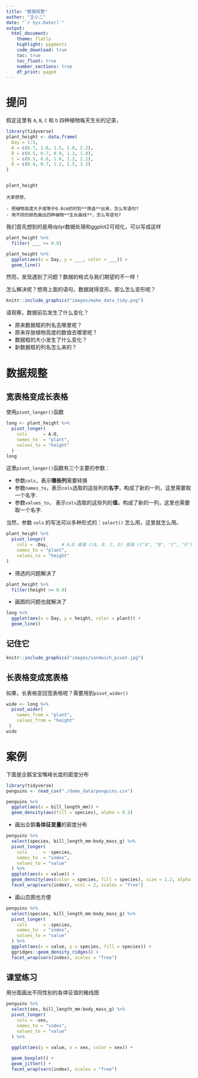 ```yaml
---
title: "数据规整"
author: "王小二"
date: "`r Sys.Date()`"
output: 
  html_document:
    theme: flatly
    highlight: pygments
    code_download: true
    toc: true
    toc_float: true
    number_sections: true
    df_print: paged
---
```




# 提问

假定这里有 `A`, `B`, `C` 和 `D` 四种植物每天生长的记录，

```r
library(tidyverse)
plant_height <- data.frame(
  Day = 1:5,
  A = c(0.7, 1.0, 1.5, 1.8, 2.2),
  B = c(0.5, 0.7, 0.9, 1.3, 1.8),
  C = c(0.3, 0.6, 1.0, 1.2, 2.2),
  D = c(0.4, 0.7, 1.2, 1.5, 3.2)
)


plant_height
```


```block
大家想想，

- 把植物高度大于或等于0.8cm的时刻**筛选**出来，怎么写语句?
- 用不同的颜色画出四种植物**生长曲线**，怎么写语句?
```

我们首先想到的是用dplyr数据处理和ggplot2可视化，可以写成这样
```r
plant_height %>% 
  filter( ___ >= 0.8)
```


```r
plant_height %>% 
  ggplot(aes(x = Day, y = ___, color = ___)) +
  geom_line()
```

然而，发现遇到了问题？数据的格式与我们期望的不一样！


怎么解决呢？想用上面的语句，数据就得变形。那么怎么变形呢？ 


```r
knitr::include_graphics("images/make_data_tidy.png")
```

请观察，数据前后发生了什么变化？


- 原来数据框的列名去哪里呢？
- 原来存放植物高度的数值去哪里呢？
- 数据框的大小发生了什么变化？
- 新数据框的列名怎么来的？




# 数据规整

## 宽表格变成长表格

使用`pivot_longer()`函数

```r
long <- plant_height %>%
  pivot_longer(
    cols      = A:D,
    names_to  = "plant",
    values_to = "height"
  )
long
```





这里`pivot_longer()`函数有三个主要的参数：

- 参数`cols`，表示**哪些列**需要转换
- 参数`names_to`，表示`cols`选取的这些列的**名字**，构成了新的一列，这里需要取一个名字.
- 参数`values_to`， 表示`cols`选取的这些列的**值**，构成了新的一列，这里也需要取一个名字.



当然，参数 `cols` 的写法可以多种形式的：`select()` 怎么用，这里就怎么用。
```r
plant_height %>% 
  pivot_longer(
    cols = -Day,     # A:D 或者 c(A, B, C, D) 或者 c("A", "B", "C", "D"), 或者-1, 或者2:5
    names_to = "plant",
    values_to = "height"
)

```


- 筛选的问题解决了
```r
plant_height %>% 
  filter(height >= 0.8)
```


- 画图的问题也就解决了

```r
long %>% 
  ggplot(aes(x = Day, y = height, color = plant)) +
  geom_line()
```


## 记住它

```r
knitr::include_graphics("images/sandwich_pivot.jpg")
```





## 长表格变成宽表格

如果，长表格变回宽表格呢？需要用到`pivot_wider()`

```r
wide <- long %>% 
  pivot_wider(
    names_from = "plant",
    values_from = "height"
 )
wide
```







# 案例

下面是企鹅宝宝嘴峰长度的密度分布

```r
library(tidyverse)
penguins <- read_csv("./demo_data/penguins.csv") 

penguins %>% 
  ggplot(aes(x = bill_length_mm)) +
  geom_density(aes(fill = species), alpha = 0.2)  
```

- 画出企鹅**各体征变量**的密度分布


```r
penguins %>%
  select(species, bill_length_mm:body_mass_g) %>%
  pivot_longer(
    cols      = -species,
    names_to  = "index",
    values_to = "value"
  ) %>%
  ggplot(aes(x = value)) +
  geom_density(aes(color = species, fill = species), size = 1.2, alpha = 0.2) +
  facet_wrap(vars(index), ncol = 2, scales = "free")
```




- 画山峦图也方便


```r
penguins %>%
  select(species, bill_length_mm:body_mass_g) %>%
  pivot_longer(
    cols      = -species,
    names_to  = "index",
    values_to = "value"
  ) %>%
  ggplot(aes(x = value, y = species, fill = species)) +
  ggridges::geom_density_ridges() +
  facet_wrap(vars(index), scales = "free")
```


## 课堂练习

用分面画出不同性别的各体征值的箱线图

```r
penguins %>%
  select(sex, bill_length_mm:body_mass_g) %>%
  pivot_longer(
    cols = -sex,
    names_to = "index",
    values_to = "value"
  ) %>%
  
  ggplot(aes(y = value, x = sex, color = sex)) +

  geom_boxplot() +
  geom_jitter() +
  facet_wrap(vars(index), scales = "free")
```
